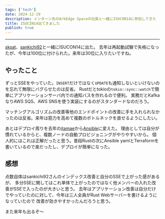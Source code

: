 ```yaml
---
tags: ['tech']
date: 2024-12-19
description: インターン先のArkEdge Spaceの社員と一緒にISUCON14に参加してきた
title: ISUCIN14出てきました
publish: true
---
```


---

[sksat](https://github.com/sksat)、[sankichi92](https://github.com/sankichi92)と一緒にISUCON14に出た。
去年は再起動試験で失格になったが、今年は100位に付けられた。来年は30位に入りたいですね。

## やったこと

ずっとSSEをやっていた。`INSERT`だけではなく`UPDATE`も通知しないといけないのを忘れて無限にバグらせたのは反省。
Rustだとtokioの`tokio::sync::watch`で簡単にアプリケーションサーバ内での通知バスを作れるので便利。
実務だとKafkaなりAWS SQS、AWS SNSを使う実装にするのがスタンダードなのだろう。

マッチングアルゴリズムの改善等他のエンドポイントの改善に手を入れられなかったのは反省。来年は筋力を高めて複数のボトルネックを直せるようにしたい。

あとはデプロイ周りを去年の[itamae](https://github.com/itamae-kitchen/itamae)から[Ansible](https://docs.ansible.com/)に変えた。
理由としては自分が慣れているからと、複数ノードの自動プロビジョニングがやりやすいから。
個人的にはこれは正解だったと思う。普段Rustの次にAnsible yamlとTerraformを書いているので楽だったし、デプロイが簡単になった。

## 感想

点数自体はsankichi92さんのインデックス改善と自分のSSEで上がった感があるが、
多分SSEに関してはこれ単体で上がったのではなく他メンバーの入れた改善がSSEで入ったのが大きいと思う。
去年はアプリケーション改善は自分だけでやっていたのに対して、今年は三人全員がRust Webサーバーを書けるようになっていたので
改善が効きやすかったんだろうと思う。

また来年も出るぞ〜
